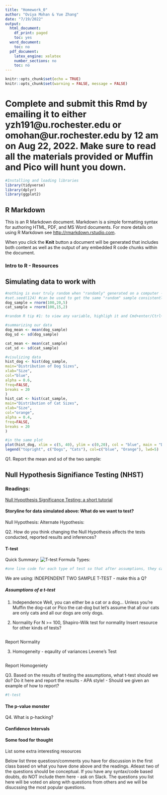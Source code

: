 ```yaml
---
title: "Homework_0"
author: "Oviya Mohan & Yue Zhang"
date: "7/19/2022"
output:
  html_document:
    df_print: paged
    toc: yes
  word_document:
    toc: no
  pdf_document:
    latex_engine: xelatex
    number_sections: no
    toc: no
---
```


```r
knitr::opts_chunk$set(echo = TRUE)
knitr::opts_chunk$set(warning = FALSE, message = FALSE) 
```


# Complete and submit this Rmd by emailing it to either yzh191@u.rochester.edu or omohan@ur.rochester.edu by 12 am on Aug 22, 2022. Make sure to read all the materials provided or Muffin and Pico will hunt you down.


```r
#Installing and loading libraries 
library(tidyverse)
library(dplyr)
library(ggplot2)
```

## R Markdown

This is an R Markdown document. Markdown is a simple formatting syntax for authoring HTML, PDF, and MS Word documents. For more details on using R Markdown see <http://rmarkdown.rstudio.com>.

When you click the **Knit** button a document will be generated that includes both content as well as the output of any embedded R code chunks within the document. 

### Intro to R - Resources 


## Simulating data to work with 

```r
#nothing is ever truly random when "randomly" generated on a computer - always psuedo random
#set.seed(124) #can be used to get the same "random" sample consistently 
dog_sample = rnorm(100,20,5)
cat_sample = rnorm(100,15,2)

#random R tip #1: to view any variable, highligh it and Cmd+enter/Ctrl+enter 

#summarizing our data  
dog_mean <- mean(dog_sample)
dog_sd <- sd(dog_sample)

cat_mean <- mean(cat_sample)
cat_sd <- sd(cat_sample)

#visulizing data 
hist_dog <- hist(dog_sample,
main="Distribution of Dog Sizes",
xlab="Size",
col="blue",
alpha = 0.6, 
freq=FALSE,
breaks = 20
)
hist_cat <- hist(cat_sample,
main="Distribution of Cat Sizes",
xlab="Size",
col="orange",
alpha = 0.4, 
freq=FALSE,
breaks = 20
)

#in the same plot 
plot(hist_dog, xlim = c(5, 40), ylim = c(0,20), col = "blue", main = "Distribution of Dog and Cat Sizes", xlab = "Size") + plot(hist_cat, add = TRUE, col = "orange")
legend("topright", c("Dogs", "Cats"), col=c("blue", "Orange"), lwd=5)

```
###############
Q1. Report the mean and sd of the two sample: 

##############



## Null Hypothesis Signifiance Testing (NHST) 

### Readings:
[Null Hypothesis Significance Testing: a short tutorial](https://www.ncbi.nlm.nih.gov/pmc/articles/PMC5635437/) 

#### Storyline for data simulated above: What do we want to test?

Null Hypothesis: 
Alternate Hypothesis: 

###############
Q2. How do you think changing the Null Hypothesis affects the tests conducted, reported results and inferences? 

##############

#### T-test 
Quick Summary: 
![T-test Formula](TTtest.png)
Types: 
```r
#one line code for each type of test so that after assumptions, they can choose which one to use and use that? 
```
We are using: INDEPENDENT TWO SAMPLE T-TEST - make this a Q? 

##### Assumptions of a t-test
1. Independence 
Well, you can either be a cat or a dog...
Unless you're Muffin the dog-cat or Pico the cat-dog but let's assume that all our cats are only cats and all our dogs are only dogs. 

2. Normality 
For N >= 100, Shapiro-Wilk test for normality 
Insert resource for other kinds of tests?
```r

```
Report Normality 

3. Homogeneity - eqaulity of variances 
Levene's Test 
```r

```
Report Homogeniety 


###############
Q3. Based on the results of testing the assumptions, what t-test should we do? 
Do it here and report the results - APA style! - Should we given an example of how to report? 

```r
#t-test
```
###############


#### The p-value monster 

###############
Q4. What is p-hacking?


###############

#### Confidence Intervals 




#### Some food for thought 

List some extra interesting resources 

###############
Below list three questiosn/comments you have for discussion in the first class based on what you have done above and the readings. Atleast two of the questions should be conceptual. If you have any syntax/code based doubts, do NOT include them here - ask on Slack. The questions you list here will be voted on along with questions from others and we will be disucssing the most popular questions.  
